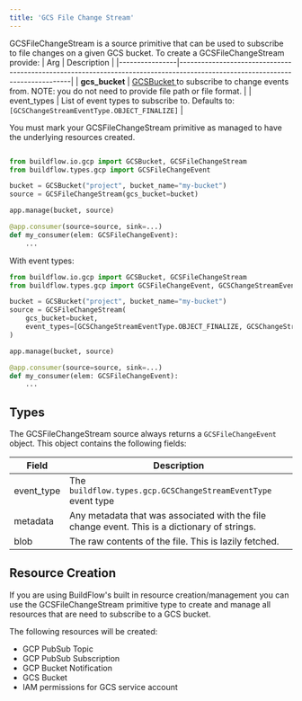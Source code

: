 ```yaml
---
title: 'GCS File Change Stream'
---
```



GCSFileChangeStream is a source primitive that can be used to subscribe to file changes on a given GCS bucket. To create a GCSFileChangeStream provide:
| Arg            | Description                                                                                                                  |
|----------------|------------------------------------------------------------------------------------------------------------------------------|
| **gcs_bucket** | [ GCSBucket ]( /buildflow/primitives/gcp/gcs )  to subscribe to change events from. NOTE: you do not need to provide file path or file format. |
| event_types    | List of event types to subscribe to. Defaults to:  ` [GCSChangeStreamEventType.OBJECT_FINALIZE] `                            |


<Tip>
    You must mark your GCSFileChangeStream primitive as managed to have the underlying resources created.
</Tip>

```python

from buildflow.io.gcp import GCSBucket, GCSFileChangeStream
from buildflow.types.gcp import GCSFileChangeEvent

bucket = GCSBucket("project", bucket_name="my-bucket")
source = GCSFileChangeStream(gcs_bucket=bucket)

app.manage(bucket, source)

@app.consumer(source=source, sink=...)
def my_consumer(elem: GCSFileChangeEvent):
    ...
```

With event types:

```python
from buildflow.io.gcp import GCSBucket, GCSFileChangeStream
from buildflow.types.gcp import GCSFileChangeEvent, GCSChangeStreamEventType

bucket = GCSBucket("project", bucket_name="my-bucket")
source = GCSFileChangeStream(
    gcs_bucket=bucket,
    event_types=[GCSChangeStreamEventType.OBJECT_FINALIZE, GCSChangeStreamEventType.OBJECT_DELETE],
)

app.manage(bucket, source)

@app.consumer(source=source, sink=...)
def my_consumer(elem: GCSFileChangeEvent):
    ...
```

## Types

The GCSFileChangeStream source always returns a `GCSFileChangeEvent` object. This object contains the following fields:

| Field      | Description                                                                                   |
|------------|-----------------------------------------------------------------------------------------------|
| event_type | The `buildflow.types.gcp.GCSChangeStreamEventType` event type                                  |
| metadata   | Any metadata that was associated with the file change event. This is a dictionary of strings. |
| blob       | The raw contents of the file. This is lazily fetched.                                         |


## Resource Creation

If you are using BuildFlow's built in resource creation/management you can use the GCSFileChangeStream primitive type to create and manage all resources that are need to subscribe to a GCS bucket.

The following resources will be created:
- GCP PubSub Topic
- GCP PubSub Subscription
- GCP Bucket Notification
- GCS Bucket
- IAM permissions for GCS service account
